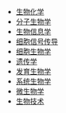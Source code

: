 * [[:Category:生物化学|生物化学]] 
* [[:Category:分子生物学|分子生物学]]
* [[:Category:生物信息学|生物信息学]] 
* [[:Category:细胞信号传导|细胞信号传导]]
* [[:Category:细胞生物学|细胞生物学]]
* [[:Category:遗传学|遗传学]]
* [[:Category:发育生物学|发育生物学]]
* [[:Category:系统生物学|系统生物学]]
* [[:Category:微生物学|微生物学]] 
* [[:Category:生物技术|生物技术]]
